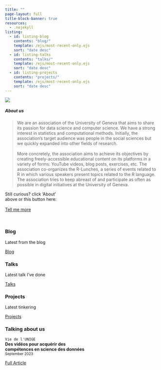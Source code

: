 ```yaml
---
title: ""
page-layout: full
title-block-banner: true
resources:
  - .nojekyll
listing: 
  - id: listing-blog
    contents: "blog/"
    template: /ejs/most-recent-only.ejs
    sort: "date desc"
  - id: listing-talks
    contents: "talks/"
    template: /ejs/most-recent-only.ejs
    sort: "date desc"
  - id: listing-projects
    contents: "projects/"
    template: /ejs/most-recent-only.ejs
    sort: "date desc"
---
```


::: {#img-me .center}
![](images/me.png)
:::


<!-- ::: {.center-text} -->
<!-- ## {{< fa hand-peace >}} Hi {{< fa hand-peace >}} <br><br>  -->
<!-- ::: -->

::: {.grid}

::: {.g-col-8}
##### About us

> We are an association of the University of Geneva that aims to share its passion for data science and computer science. We have a strong interest in statistics and computational methods. Initially, the association's target audience was people in the social sciences but we quickly expanded into other fields of research.
<br><br> More concretely, the association aims to achieve its objectives by creating freely-accessible educational content on its platforms in a variety of forms: YouTube videos, blog posts, exercises, etc. The association co-organizes the R-Lunches, a series of events related to R in which various speakers present topics related to the R language. The association tries to keep abreast of and participate as often as possible in digital initiatives at the University of Geneva.
<br>
:::

::: {.g-col-4 .vh-center .center-text}
Still curious? click 'About'<br> above or this button here:<br><br>
[Tell me more](about.qmd){.btn .btn-secondary role="button"}
:::

:::

<br>

::: {.content-block}
::: {.features}

::: {.feature}
::: {.feature-top}
### Blog

Latest from the blog

::: {#listing-blog}
:::
:::

::: {.feature-bottom}
[Blog](blog.qmd){.btn .btn-secondary role="button"}
:::
:::

::: {.feature}
::: {.feature-top}
### Talks

Latest talk I've done

::: {#listing-talks}
:::
:::

::: {.feature-bottom}
[Talks](talks.qmd){.btn .btn-secondary role="button"}
:::
:::

::: {.feature}
::: {.feature-top}
### Projects

Latest tinkering

::: {#listing-projects}
:::
:::

::: {.feature-bottom}
[Projects](projects.qmd){.btn .btn-secondary role="button"}
:::
:::

:::
:::

### Talking about us

`Vie de l'UNIGE`<br>
__Des vidéos pour acquérir des<br>  compétences en science des données__ <br>
<small>September 2023</small> 

[Full Article](https://www.unige.ch/lejournal/vie-unige/automne-2023/data-science-for-all/){.btn .btn-secondary role="button"}

<link rel="me" href="https://github.com/we-data-ch">
